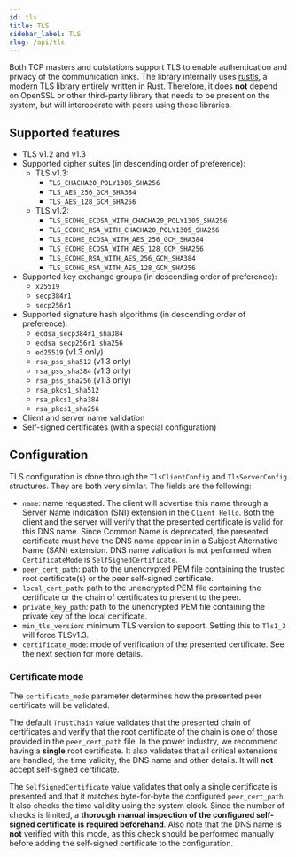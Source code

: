 ```yaml
---
id: tls
title: TLS
sidebar_label: TLS
slug: /api/tls
---
```



Both TCP masters and outstations support TLS to enable authentication and privacy of the communication links. The library internally uses
[rustls](https://github.com/rustls/rustls), a modern TLS library entirely written in Rust. Therefore, it does **not** depend on OpenSSL
or other third-party library that needs to be present on the system, but will interoperate with peers using
these libraries.

## Supported features

- TLS v1.2 and v1.3
- Supported cipher suites (in descending order of preference):
  - TLS v1.3:
    - `TLS_CHACHA20_POLY1305_SHA256`
    - `TLS_AES_256_GCM_SHA384`
    - `TLS_AES_128_GCM_SHA256`
  - TLS v1.2:
    - `TLS_ECDHE_ECDSA_WITH_CHACHA20_POLY1305_SHA256`
    - `TLS_ECDHE_RSA_WITH_CHACHA20_POLY1305_SHA256`
    - `TLS_ECDHE_ECDSA_WITH_AES_256_GCM_SHA384`
    - `TLS_ECDHE_ECDSA_WITH_AES_128_GCM_SHA256`
    - `TLS_ECDHE_RSA_WITH_AES_256_GCM_SHA384`
    - `TLS_ECDHE_RSA_WITH_AES_128_GCM_SHA256`
- Supported key exchange groups (in descending order of preference):
  - `x25519`
  - `secp384r1`
  - `secp256r1`
- Supported signature hash algorithms (in descending order of preference):
  - `ecdsa_secp384r1_sha384`
  - `ecdsa_secp256r1_sha256`
  - `ed25519` (v1.3 only)
  - `rsa_pss_sha512` (v1.3 only)
  - `rsa_pss_sha384` (v1.3 only)
  - `rsa_pss_sha256` (v1.3 only)
  - `rsa_pkcs1_sha512`
  - `rsa_pkcs1_sha384`
  - `rsa_pkcs1_sha256`
- Client and server name validation
- Self-signed certificates (with a special configuration)

## Configuration

TLS configuration is done through the `TlsClientConfig` and `TlsServerConfig` structures. They are both very similar.
The fields are the following:

- `name`: name requested. The client will advertise this name through
  a Server Name Indication (SNI) extension in the `Client Hello`. Both
  the client and the server will verify that the presented certificate
  is valid for this DNS name. Since Common Name is deprecated, the
  presented certificate must have the DNS name appear in in a Subject
  Alternative Name (SAN) extension. DNS name validation is not performed
  when `CertificateMode` is `SelfSignedCertificate`.
- `peer_cert_path`: path to the unencrypted PEM file containing the trusted
  root certificate(s) or the peer self-signed certificate.
- `local_cert_path`: path to the unencrypted PEM file containing the certificate
  or the chain of certificates to present to the peer.
- `private_key_path`: path to the unencrypted PEM file containing the private
  key of the local certificate.
- `min_tls_version`: minimum TLS version to support. Setting this to `Tls1_3`
  will force TLSv1.3.
- `certificate_mode`: mode of verification of the presented certificate. See
  the next section for more details.

### Certificate mode

The `certificate_mode` parameter determines how the presented peer certificate
will be validated.

The default `TrustChain` value validates that the presented chain of certificates
and verify that the root certificate of the chain is one of those provided in
the `peer_cert_path` file. In the power industry, we recommend having a **single**
root certificate. It also validates that all critical extensions are handled, the
time validity, the DNS name and other details. It will **not** accept self-signed
certificate.

The `SelfSignedCertificate` value validates that only a single certificate is
presented and that it matches byte-for-byte the configured `peer_cert_path`. It
also checks the time validity using the system clock. Since the number of checks
is limited, a **thorough manual inspection of the configured self-signed certificate is
required beforehand**. Also note that the DNS name is **not** verified with this mode,
as this check should be performed manually before adding the self-signed certificate
to the configuration.
